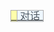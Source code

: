 <span style="border:solid 1px #AAAAAA;background:#EEF7FF;font:12pt Arial;line-height: 20px">[[User:{{{1}}}|<span style="background:#FFFFAA;color:#AA0000">&#160;{{{1}}}&#160;</span>]][[User_talk:{{{1}}}|<span style="border-left:1px solid #AAAAAA;color:#4E575F">&#160;对话&#160;</span>]]</span>